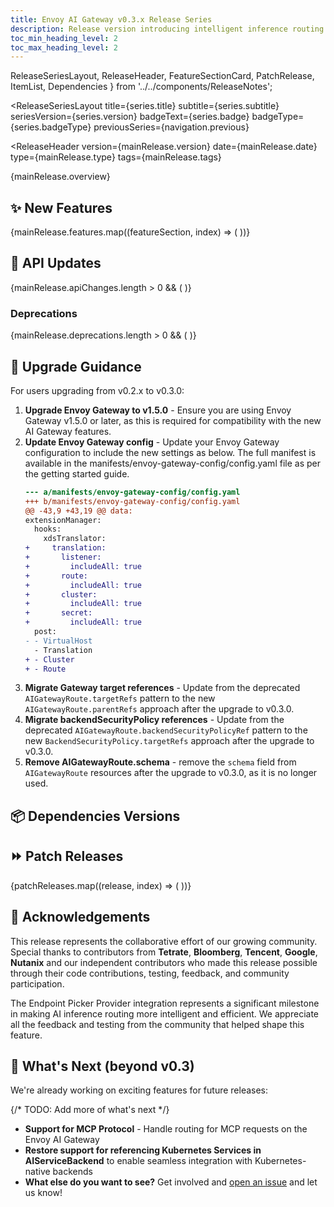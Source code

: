 ```yaml
---
title: Envoy AI Gateway v0.3.x Release Series
description: Release version introducing intelligent inference routing with Endpoint Picker Provider, Google Vertex AI streaming support, and enhanced provider integrations
toc_min_heading_level: 2
toc_max_heading_level: 2
---
```


  ReleaseSeriesLayout,
  ReleaseHeader,
  FeatureSectionCard,
  PatchRelease,
  ItemList,
  Dependencies
} from '../../components/ReleaseNotes';


<ReleaseSeriesLayout
  title={series.title}
  subtitle={series.subtitle}
  seriesVersion={series.version}
  badgeText={series.badge}
  badgeType={series.badgeType}
  previousSeries={navigation.previous}
>

<ReleaseHeader
  version={mainRelease.version}
  date={mainRelease.date}
  type={mainRelease.type}
  tags={mainRelease.tags}
>

{mainRelease.overview}

</ReleaseHeader>

## ✨ New Features

{mainRelease.features.map((featureSection, index) => (
  <FeatureSectionCard key={index} section={featureSection} />
))}

## 🔗 API Updates

{mainRelease.apiChanges.length > 0 && (
  <ItemList items={mainRelease.apiChanges} />
)}

### Deprecations
{mainRelease.deprecations.length > 0 && (
  <ItemList items={mainRelease.deprecations} />
)}

## 📖 Upgrade Guidance

For users upgrading from v0.2.x to v0.3.0:

1. **Upgrade Envoy Gateway to v1.5.0** - Ensure you are using Envoy Gateway v1.5.0 or later, as this is required for compatibility with the new AI Gateway features.
1. **Update Envoy Gateway config** - Update your Envoy Gateway configuration to include the new settings as below. The full manifest is available in the manifests/envoy-gateway-config/config.yaml file as per the getting started guide.
    ```diff
    --- a/manifests/envoy-gateway-config/config.yaml
    +++ b/manifests/envoy-gateway-config/config.yaml
    @@ -43,9 +43,19 @@ data:
    extensionManager:
      hooks:
        xdsTranslator:
    +     translation:
    +       listener:
    +         includeAll: true
    +       route:
    +         includeAll: true
    +       cluster:
    +         includeAll: true
    +       secret:
    +         includeAll: true
      post:
    - - VirtualHost
      - Translation
    + - Cluster
    + - Route
    ```
1. **Migrate Gateway target references** - Update from the deprecated `AIGatewayRoute.targetRefs` pattern to the new `AIGatewayRoute.parentRefs` approach after the upgrade to v0.3.0.
1. **Migrate backendSecurityPolicy references** - Update from the deprecated `AIGatewayRoute.backendSecurityPolicyRef` pattern to the new `BackendSecurityPolicy.targetRefs` approach  after the upgrade to v0.3.0.
1. **Remove AIGatewayRoute.schema** - remove the `schema` field from `AIGatewayRoute` resources after the upgrade to v0.3.0, as it is no longer used.

## 📦 Dependencies Versions

<Dependencies dependencies={mainRelease.dependencies} />

## ⏩ Patch Releases

{patchReleases.map((release, index) => (
    <PatchRelease
        key={index}
        version={release.version}
        date={release.date}
        type={release.type}
        tags={release.tags}
        overview={release.overview}
        features={release.features}
        bugFixes={release.bugFixes}
    />
))}

## 🙏 Acknowledgements

This release represents the collaborative effort of our growing community. Special thanks to contributors from **Tetrate**, **Bloomberg**, **Tencent**, **Google**, **Nutanix** and our independent contributors who made this release possible through their code contributions, testing, feedback, and community participation.

The Endpoint Picker Provider integration represents a significant milestone in making AI inference routing more intelligent and efficient. We appreciate all the feedback and testing from the community that helped shape this feature.

## 🔮 What's Next (beyond v0.3)

We're already working on exciting features for future releases:

{/* TODO: Add more of what's next */}

- **Support for MCP Protocol** - Handle routing for MCP requests on the Envoy AI Gateway
- **Restore support for referencing Kubernetes Services in AIServiceBackend** to enable seamless integration with Kubernetes-native backends
- **What else do you want to see?** Get involved and [open an issue](https://github.com/envoyproxy/ai-gateway/issues/new?template=feature_request.md) and let us know!


</ReleaseSeriesLayout>

